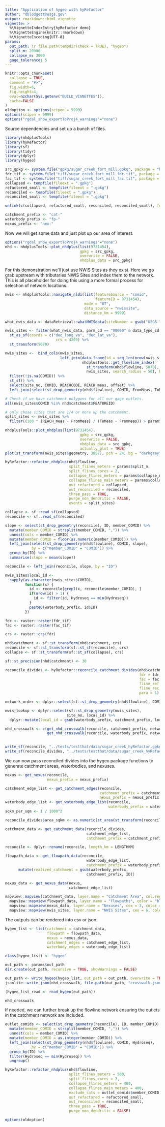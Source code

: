 ```yaml
---
title: "Application of hygeo with hyRefactor"
author: "dblodgett@usgs.gov"
output: rmarkdown::html_vignette
vignette: >
  %\VignetteIndexEntry{hyRefactor demo}
  %\VignetteEngine{knitr::rmarkdown}
  %\VignetteEncoding{UTF-8}
params:
  out_path: !r file.path(tempdir(check = TRUE), "hygeo")
  split_m: 20000
  collapse_m: 3000
  gage_tolerance: 5
---
```


```r
knitr::opts_chunk$set(
  collapse = TRUE,
  comment = "#>",
  fig.width=6,
  fig.height=4,
  eval=nzchar(Sys.getenv("BUILD_VIGNETTES")),
  cache=FALSE
)
oldoption <- options(scipen = 9999)
options(scipen = 9999)
options("rgdal_show_exportToProj4_warnings"="none")
```

Source dependencies and set up a bunch of files.
```r
library(nhdplusTools)
library(hyRefactor)
library(sf)
library(tidyr)
library(dplyr)
library(hygeo)

src_gpkg <- system.file("gpkg/sugar_creek_fort_mill.gpkg", package = "hygeo")
fdr_tif <- system.file("tiff/sugar_creek_fort_mill_fdr.tif", package = "hygeo")
fac_tif <- system.file("tiff/sugar_creek_fort_mill_fac.tif", package = "hygeo")
collapsed <- tempfile(fileext = ".gpkg")
refactored_small <- tempfile(fileext = ".gpkg")
reconciled <- tempfile(fileext = ".gpkg")
reconciled_small <- tempfile(fileext = ".gpkg")

unlink(c(collapsed, refactored_small, reconciled, reconciled_small), force = TRUE)

catchment_prefix <- "cat-"
waterbody_prefix <- "fp-"
nexus_prefix <- "nex-"

```

Now we will get some data and just plot up our area of interest.
```r
options("rgdal_show_exportToProj4_warnings"="none")
nhd <- nhdplusTools::plot_nhdplus(list(9731454),
                                  gpkg = src_gpkg,
                                  overwrite = FALSE,
                                  nhdplus_data = src_gpkg)
```

For this demonstration we'll just use NWIS Sites as they exist. Here we go grab upstream with tributaries NWIS Sites and index them to the network. This is all placeholder for doing this using a more formal process for selection of network locations. 
```r
nwis <- nhdplusTools::navigate_nldi(list(featureSource = "comid", 
                                         featureID = 9731454),
                                    mode = "UT", 
                                    data_source = "nwissite", 
                                    distance_km = 9999)

what_nwis_data <- dataRetrieval::whatNWISdata(siteNumber = gsub("USGS-", "", nwis$identifier))

nwis_sites <- filter(what_nwis_data, parm_cd == "00060" & data_type_cd == "uv") %>%
  st_as_sf(coords = c("dec_long_va", "dec_lat_va"), 
                       crs = 4269) %>%
  st_transform(5070)

nwis_sites <-  bind_cols(nwis_sites,
                         left_join(data.frame(id = seq_len(nrow(nwis_sites))),
                                   nhdplusTools::get_flowline_index(
                                     st_transform(nhd$flowline, 5070), 
                                     nwis_sites, search_radius = 50), by = "id")) %>%
  filter(!is.na(COMID)) %>%
  st_sf() %>%
  select(site_no, COMID, REACHCODE, REACH_meas, offset) %>%
  left_join(select(st_drop_geometry(nhd$flowline), COMID, FromMeas, ToMeas), by = "COMID")

# Check if we have catchment polygons for all our gage outlets.
all(nwis_sites$COMID %in% nhd$catchment$FEATUREID)

# only chose sites that are 1/4 or more up the catchment.
split_sites <- nwis_sites %>%
  filter((100 * (REACH_meas - FromMeas) / (ToMeas - FromMeas)) > params$gage_tolerance)

nhdplusTools::plot_nhdplus(list(9731454),
                                  gpkg = src_gpkg,
                                  overwrite = FALSE,
                                  nhdplus_data = src_gpkg,
                                  actually_plot = TRUE)
plot(st_transform(nwis_sites$geometry, 3857), pch = 24, bg = "darkgrey", add = TRUE)
```

```r
hyRefactor::refactor_nhdplus(nhd$flowline,
                             split_flines_meters = params$split_m,
                             split_flines_cores = 2,
                             collapse_flines_meters = params$collapse_m,
                             collapse_flines_main_meters = params$collapse_m,
                             out_refactored = collapsed,
                             out_reconciled = reconciled,
                             three_pass = TRUE,
                             purge_non_dendritic = FALSE, 
                             events = split_sites)

collapse <- sf::read_sf(collapsed)
reconcile <- sf::read_sf(reconciled)

slope <- select(st_drop_geometry(reconcile), ID, member_COMID) %>%
  mutate(member_COMID = strsplit(member_COMID, ",")) %>%
  unnest(cols = member_COMID) %>%
  mutate(member_COMID = floor(as.numeric(member_COMID))) %>%
  left_join(select(st_drop_geometry(nhd$flowline), COMID, slope), 
            by = c("member_COMID" = "COMID")) %>%
  group_by(ID) %>%
  summarise(slope = mean(slope))

reconcile <- left_join(reconcile, slope, by = "ID")

nwis_sites$local_id <- 
  sapply(as.character(nwis_sites$COMID), 
         function(x) {
           id <- reconcile[grepl(x, reconcile$member_COMID), ]
           if(nrow(id) > 1) {
             id <- filter(id, Hydroseq == min(Hydroseq))
           }
           paste0(waterbody_prefix, id$ID)
         })

fdr <- raster::raster(fdr_tif)
fac <- raster::raster(fac_tif)

crs <- raster::crs(fdr)

nhd$catchment <- sf::st_transform(nhd$catchment, crs)
reconcile <- sf::st_transform(sf::st_sf(reconcile), crs)
collapse <- sf::st_transform(sf::st_sf(collapse), crs)

sf::st_precision(nhd$catchment) <- 30

reconcile_divides <- hyRefactor::reconcile_catchment_divides(nhd$catchment,
                                                             fdr = fdr,
                                                             fac = fac,
                                                             fline_ref = collapse,
                                                             fline_rec = reconcile,
                                                             para = 1)

network_order <- dplyr::select(sf::st_drop_geometry(nhd$flowline), COMID, Hydroseq)

nwis_lookup <- dplyr::select(sf::st_drop_geometry(nwis_sites),
                            site_no, local_id) %>%
  dplyr::mutate(local_id = gsub(waterbody_prefix, catchment_prefix, local_id))

nhd_crosswalk <- c(get_nhd_crosswalk(reconcile, catchment_prefix, network_order, nwis_lookup),
                   get_nhd_crosswalk(reconcile, waterbody_prefix, network_order, nwis_lookup))
                   

```
```r
write_sf(reconcile, "../tests/testthat/data/sugar_creek_hyRefactor.gpkg", "reconcile")
write_sf(reconcile_divides, "../tests/testthat/data/sugar_creek_hyRefactor.gpkg", "reconcile_divides")
```

We can now pass reconciled divides into the hygeo package functions to generate catchment areas, waterbodies, and nexuses.
```r
nexus <- get_nexus(reconcile, 
                   nexus_prefix = nexus_prefix)

catchment_edge_list <- get_catchment_edges(reconcile,
                                           catchment_prefix = catchment_prefix,
                                           nexus_prefix = nexus_prefix)
waterbody_edge_list <- get_waterbody_edge_list(reconcile,
                                               waterbody_prefix = waterbody_prefix)
sqkm_per_sqm <- 1 / 1000^2

reconcile_divides$area_sqkm <- as.numeric(st_area(st_transform(reconcile_divides, 5070))) * sqkm_per_sqm

catchment_data <- get_catchment_data(reconcile_divides,
                                     catchment_edge_list,
                                     catchment_prefix = catchment_prefix)

reconcile <- dplyr::rename(reconcile, length_km = LENGTHKM)

flowpath_data <- get_flowpath_data(reconcile,
                                     waterbody_edge_list,
                                     catchment_prefix = waterbody_prefix) %>%
      mutate(realized_catchment = gsub(waterbody_prefix, 
                                     catchment_prefix, ID))

nexus_data <- get_nexus_data(nexus,
                             catchment_edge_list)

mapview::mapview(catchment_data, layer.name = "Catchment Area", col.regions = "tan") +
  mapview::mapview(flowpath_data, layer.name = "Flowpaths", color = "blue") +
  mapview::mapview(nexus_data, layer.name = "Nexuses", cex = 3, color = "yellow4", col.regions = "yellow4") + 
  mapview::mapview(nwis_sites, layer.name = "NWIS Sites", cex = 6, color = "darkgrey", col.regions = "grey")
```

The outputs can be rendered into csv or json:
```r

hygeo_list <- list(catchment = catchment_data, 
                   flowpath = flowpath_data, 
                   nexus = nexus_data,
                   catchment_edges = catchment_edge_list,
                   waterbody_edges = waterbody_edge_list)

class(hygeo_list) <- "hygeo"

out_path <- params$out_path
dir.create(out_path, recursive = TRUE, showWarnings = FALSE)

out_path <- write_hygeo(hygeo_list, out_path = out_path, overwrite = TRUE)
jsonlite::write_json(nhd_crosswalk, file.path(out_path, "crosswalk.json"), pretty = TRUE, auto_unbox = FALSE)

(hygeo_list_read <- read_hygeo(out_path))

nhd_crosswalk
```

If needed, we can further break up the flowline network ensuring the outlets in the catchment network are included.
```r
outlet_comids <- select(st_drop_geometry(reconcile), ID, member_COMID) %>%
  mutate(member_COMID = strsplit(member_COMID, ",")) %>%
  unnest(cols = member_COMID) %>%
  mutate(member_COMID = as.integer(member_COMID)) %>%
  left_join(select(st_drop_geometry(nhd$flowline), COMID, Hydroseq),
            by = c("member_COMID" = "COMID")) %>%
  group_by(ID) %>%
  filter(Hydroseq == min(Hydroseq)) %>%
  ungroup()

hyRefactor::refactor_nhdplus(nhd$flowline,
                             split_flines_meters = 500,
                             split_flines_cores = 2,
                             collapse_flines_meters = 400,
                             collapse_flines_main_meters = 400,
                             exclude_cats = outlet_comids$member_COMID,
                             out_refactored = refactored_small,
                             out_reconciled = reconciled_small,
                             three_pass = TRUE,
                             purge_non_dendritic = FALSE)
```

```r
options(oldoption)
```
